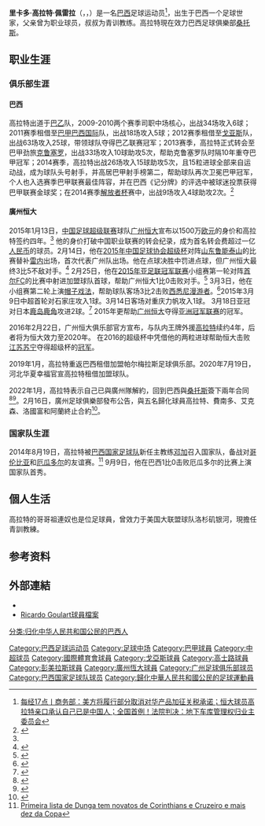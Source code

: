 {{noteta
|G1=足球
|G2=南美球會
|T=zh-hans:里卡多·高拉特;zh-hk:列卡度·高拉特;zh-tw:里卡多·高拉特;
|1=zh-hans:里卡多·高拉特·佩雷拉;zh-hk:列卡度·高拉特·彭利拿;zh-tw:里卡多·高拉特·佩雷拉;
|2=zh-hans:俱乐部;zh-hk:球會;zh-tw:俱樂部;
|3=zh-hans:预赛;zh-hk:外圍賽;zh-tw:預赛;
}}
{{Infobox football biography
| name                 = 里卡多·高拉特<br>Gao Late<br>Ricardo Goulart
| image                = Ricardo_Goulart.jpg
| image_size           = 200
| caption              =
| fullname             = Ricardo Goulart Pereira
| height               = {{height|m=1.80}}
| birth_date           = {{Birth date and age|1991|5|5}}
| birth_place          = [[巴西|巴西]][[圣保罗州|圣保罗州]][[圣若泽多斯坎波斯|圣若泽多斯坎波斯]]市
| currentclub          = [[桑托斯足球俱乐部|桑托斯]]
| clubnumber           = 10
| country              = {{BRA}}
| position             = [[中场#攻击中场|前腰]]/[[前锋_(足球)|前锋]]
| youthclubs1          = Moreira's Sport
| youthyears1          = 1998-2005
| youthclubs2          = {{link-en|圣安德烈体育俱乐部|Esporte Clube Santo André|圣安德烈}}
| youthyears2          = 2006-2009
| clubs1               = {{link-en|圣安德烈体育俱乐部|Esporte Clube Santo André|圣安德烈}}
| years1               = 2009-2011
| caps1                = 14
| goals1               = 1
| clubs2               = → [[國際體育會|國際體育會]]（租借）
| years2               = 2011
| caps2                = 10
| goals2               = 1
| clubs3               = [[戈亞斯體育會|戈亚斯]]
| years3               = 2012
| caps3                = 34
| goals3               = 12
| clubs4               = [[高士路體育會|克鲁塞罗]]
| years4               = 2013-2014
| caps4                = 59
| goals4               = 25
| clubs5               = [[广州恒大淘宝足球俱乐部|广州恒大淘宝]]
| years5               = 2015-2021
| caps5                = 117
| goals5               = 78
| clubs6               = → [[彭美拉斯體育會|彭美拉斯]]（租借）
| years6               = 2019
| caps6                = 9
| goals6               = 3
| clubs7               = → [[河北華夏幸福|河北華夏幸福]]（租借）
| years7               = 2020
| caps7                = 18
| goals7               = 4
| clubs8               = [[桑托斯足球俱乐部|桑托斯]]
| years8               = 2022-
| caps8                = 0
| goals8               = 0
| nationalyears1 = 2014
| nationalteam1  = [[巴西国家足球队|巴西]]
| nationalcaps1  = 1
| nationalgoals1 = 0
| club-update = 2021年1月13日
| nationalteam-update = 2014年9月9日
}}
'''里卡多·高拉特·佩雷拉'''（{{lang-pt|Ricardo Goulart Pereira}}，{{IPA-pt|ʁiˈkaʁdu ɡuˈlaʁ peˈʁejʁɐ}}，{{bd|1991年|5月5日|catIdx=Goulart Pereira, Ricardo}}）是一名[[巴西|巴西]]足球运动员<ref name=zhong>[http://www.nbd.com.cn/articles/2019-12-19/1394695.html 每经17点丨商务部：美方将履行部分取消对华产品加征关税承诺；恒大球员高拉特亲口承认自己已是中国人；全国首例！法院判决：地下车库管理权归业主委员会]</ref>，出生于巴西一个足球世家，父亲曾为职业球员，叔叔为青训教练。高拉特現在效力巴西足球俱樂部[[桑托斯足球俱乐部|桑托斯]]。

==职业生涯==
===俱乐部生涯===
====巴西====
高拉特出道于[[巴乙|巴乙]]{{link-en|圣安德烈体育俱乐部|Esporte Clube Santo André|圣安德烈}}队，2009-2010两个赛季司职中场核心，出战34场攻入6球；2011赛季租借至[[巴甲|巴甲]][[國際體育會|巴西国际]]队，出战18场攻入5球；2012赛季租借至[[戈亞斯體育會|戈亚斯]]队，出战63场攻入25球，带领球队夺得巴乙联赛冠军；2013赛季，高拉特正式转会至巴甲劲旅[[高士路體育會|克鲁塞罗]]，出战33场攻入10球助攻5次，帮助克鲁塞罗队时隔10年重夺巴甲冠军；2014赛季，高拉特出战26场攻入15球助攻5次，且15粒进球全部来自运动战，成为球队头号射手，并高居巴甲射手榜第二，帮助球队再次卫冕巴甲冠军，个人也入选赛季巴甲联赛最佳阵容，并在巴西《记分牌》的评选中被球迷投票获得巴甲联赛金球奖；在2014赛季[[解放者杯|解放者杯]]赛中，出战9场攻入4球助攻2次。<ref name="正式加盟广州队">{{Cite|url=http://www.gzevergrandefc.com/news.aspx?ftid=24058 |title=高拉特（Goulart）正式加盟广州队 |accessdate=2015-01-13 |date=2015年1月13日 |publisher=广州恒大淘宝足球俱乐部 }}</ref>
====廣州恒大====
2015年1月13日，[[中国足球超级联赛|中国足球超级联赛]]球队[[广州恒大淘宝足球俱乐部|广州恒大]]宣布以1500万[[欧元|欧元]]的身价和高拉特签约四年。<ref name="正式加盟广州队" /> 他的身价打破中国职业联赛的转会纪录，成为首名转会费超过一亿[[人民币|人民币]]的球员。2月14日，他在[[2015年中国足球协会超级杯|2015年中国足球协会超级杯]]对阵[[山东鲁能泰山|山东鲁能泰山]]的比赛替补[[雷内·儒尼奥尔|雷内]]出场，首次代表广州队出场。他在点球决胜中罚进点球，但广州恒大最终3比5不敌对手。<ref>{{cite news|title=超级杯-黄博文踢飞点球 鲁能点球5-3恒大夺冠|url=http://sports.sina.com.cn/j/2015-02-14/18087518032.shtml|accessdate=2015-02-15|newspaper=[[新浪|新浪体育]]|date=2015-02-14}}</ref> 2月25日，他在[[2015年亚足联冠军联赛|2015年亚足联冠军联赛]]小组赛第一轮对阵[[首尔足球俱乐部|首尔FC]]的比赛中射进加盟球队首球，帮助广州恒大1比0击败对手。<ref>{{cite web|title=ACL 2015 MD1 – GROUP H: GUANGZHOU EVERGRANDE 1-0 FC SEOUL|url=http://www.the-afc.com/afc-champions-league-2015/acl-2015-md1-–-group-h-guangzhou-evergrande-1-0-fc-seoul|publisher=AFC|date=2015年2月25日|accessdate=2015年3月6日}}</ref> 3月3日，他在小组赛第二轮上演[[帽子戏法|帽子戏法]]，帮助球队客场3比2击败[[西悉尼漫游者|西悉尼漫游者]]。<ref>{{cite web|title=ACL MD2 - GROUP H: WESTERN SYDNEY WANDERERS 2-3 GUANGZHOU EVERGRANDE|url=http://www.the-afc.com/afc-champions-league-2015/acl-md2-group-h-western-sydney-wanderers-2-3-guangzhou-evergrande|publisher=AFC|date=|accessdate=2015年3月6日|archive-date=2017年8月31日|archive-url=https://web.archive.org/web/20170831184922/http://www.the-afc.com/afc-champions-league-2015/acl-md2-group-h-western-sydney-wanderers-2-3-guangzhou-evergrande|dead-url=no}}</ref>2015年3月9日中超首轮对石家庄攻入1球。3月14日客场对重庆力帆攻入1球。 3月18日亚冠对日本[[鹿岛鹿角|鹿岛鹿角]]攻进2球。<ref>{{cite web|title=Ricardo Goulart inspirational for Guangzhou Evergrande in AFC Champions League|url=http://www.scmp.com/sport/china/article/1741492/ricardo-goulart-inspires-guangzhou-evergrande-4-3-win-over-kashima|publisher=South China Morning Post|accessdate=25 March 2015}}</ref>
2015年更帮助[[广州恒大|广州恒大]]夺得[[亚洲冠军联赛|亚洲冠军联赛]]的冠军。

2016年2月22日，广州恒大俱乐部官方宣布，与队内王牌外援[[高拉特|高拉特]]续约4年，后者将为恒大效力至2020年。
在2016的超级杯中凭借他的两粒进球帮助恒大击败[[江苏苏宁足球俱乐部|江苏苏宁]]夺得超级杯的[[冠军|冠军]]。

2019年1月，高拉特重返巴西租借加盟帕尔梅拉斯足球俱乐部。2020年7月19日，河北华夏幸福官宣高拉特租借加盟球队。

2022年1月，高拉特表示自己已與廣州隊解約，回到巴西與[[桑托斯足球俱乐部|桑托斯]]簽下兩年合同<ref>{{cite news |title=走了!高拉特全家离华:已经解约了 离开是最好选择 |url=https://3g.163.com/sports/article/GOKFD6OL00058780.html?spss=adap_pc}}</ref><ref>{{cite web|url=https://www.santosfc.com.br/a-10-do-rei-tem-novo-dono-ricardo-goulart-e-anunciado-como-reforco-do-santos-fc/|title=A 10 do Rei tem novo dono: Ricardo Goulart é anunciado como reforço do Santos FC|trans-title=The King's number 10 has a new owner: Ricardo Goulart is announced as an addition of Santos FC|publisher=Santos FC|language=pt-BR|date=11 January 2022|accessdate=12 January 2022}}</ref>。2月16日，廣州足球俱樂部發布公告，與五名歸化球員高拉特、費南多、艾克森、洛國富和阿蘭終止合約<ref>{{Cite web |url=http://big5.news.cn/gate/big5/sports.news.cn/c/2022-02/17/c_1128384209.htm |title=廣州足球俱樂部與5名歸化球員終止合約-新華網體育|access-date=2022-02-17|archive-date=2022-02-27}}</ref>。

===国家队生涯===
2014年8月19日，高拉特被[[巴西国家足球队|巴西国家足球队]]新任主教练[[邓加|邓加]]召入国家队，备战对[[哥伦比亚国家足球队|哥伦比亚]]和[[厄瓜多尔国家足球队|厄瓜多尔]]的友谊赛。<ref>[http://espn.uol.com.br/noticia/433558_primeira-lista-de-dunga-tem-novatos-de-corinthians-e-cruzeiro-e-mais-dez-da-copa Primeira lista de Dunga tem novatos de Corinthians e Cruzeiro e mais dez da Copa]</ref> 9月9日，他在巴西1比0击败厄瓜多尔的比赛上演国家队首秀。

==個人生活==
高拉特的哥哥祖連奴也是位足球員，曾效力于美国大联盟球队洛杉矶银河，現擔任青訓教練。

==参考资料==
{{reflist|2}}

==外部連結==
* {{Instagram|ricardogoulart11}}
* [http://www.ogol.com.br/jogador.php?edicao_id=19450&id=88457&op=zoomstats&tpstats=club Ricardo Goulart球員檔案]

{{中国足球先生}}
{{中国足球顶级联赛金靴奖得主}}
{{亚足联冠军联赛最佳射手}}
{{亚足联冠军联赛MVP}}
{{亚洲最佳外籍球员}}
{{2015年中国足球超级联赛最佳阵容}}
{{2016年中国足球超级联赛最佳阵容}}
{{2017年中国足球超级联赛最佳阵容}}
{{2015年中超分类名单广州恒大}}
{{2016年中超分类名单广州恒大}}
{{2017年中超分类名单广州恒大}}
{{2018年中超分类名单广州恒大}}
{{2020年中超分类名单河北}}
{{2021年中超分类名单广州队}}

{{DEFAULTSORT:Goulart Pereira, Ricardo}}
[[Category:巴西足球运动员|Category:巴西足球运动员]]
[[Category:足球中场|Category:足球中场]]
[[Category:巴甲球員|Category:巴甲球員]]
[[Category:中超球员|Category:中超球员]]
[[Category:國際體育會球員|Category:國際體育會球員]]
[[Category:戈亞斯球員|Category:戈亞斯球員]]
[[Category:高士路球員|Category:高士路球員]]
[[Category:彭美拉斯球員|Category:彭美拉斯球員]]
[[Category:廣州恆大球員|Category:廣州恆大球員]]
[[Category:广州足球俱乐部球员|Category:广州足球俱乐部球员]]
[[Category:巴西国家足球队球员|Category:巴西国家足球队球员]]
[[Category:歸化中華人民共和國公民的足球運動員|Category:歸化中華人民共和國公民的足球運動員]]
[[分类:归化中华人民共和国公民的巴西人|分类:归化中华人民共和国公民的巴西人]]